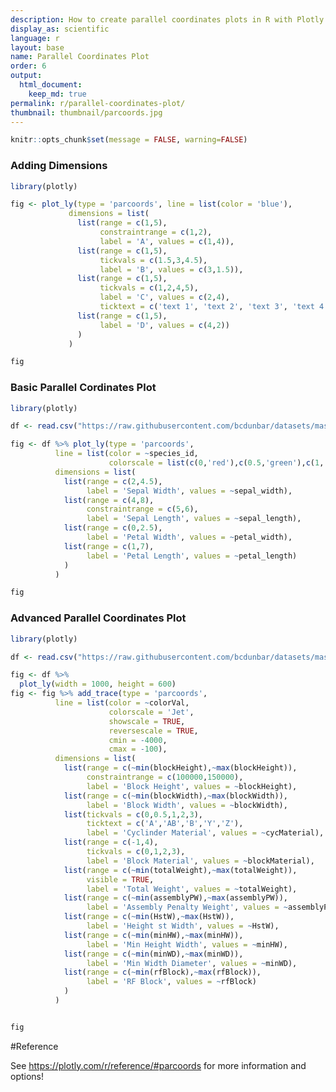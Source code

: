 ```yaml
---
description: How to create parallel coordinates plots in R with Plotly.
display_as: scientific
language: r
layout: base
name: Parallel Coordinates Plot
order: 6
output:
  html_document:
    keep_md: true
permalink: r/parallel-coordinates-plot/
thumbnail: thumbnail/parcoords.jpg
---
```


```r
knitr::opts_chunk$set(message = FALSE, warning=FALSE)
```
### Adding Dimensions

```r
library(plotly)

fig <- plot_ly(type = 'parcoords', line = list(color = 'blue'),
             dimensions = list(
               list(range = c(1,5),
                    constraintrange = c(1,2),
                    label = 'A', values = c(1,4)),
               list(range = c(1,5),
                    tickvals = c(1.5,3,4.5),
                    label = 'B', values = c(3,1.5)),
               list(range = c(1,5),
                    tickvals = c(1,2,4,5),
                    label = 'C', values = c(2,4),
                    ticktext = c('text 1', 'text 2', 'text 3', 'text 4')),
               list(range = c(1,5),
                    label = 'D', values = c(4,2))
               )
             )

fig
```


### Basic Parallel Cordinates Plot

```r
library(plotly)

df <- read.csv("https://raw.githubusercontent.com/bcdunbar/datasets/master/iris.csv")

fig <- df %>% plot_ly(type = 'parcoords',
          line = list(color = ~species_id,
                      colorscale = list(c(0,'red'),c(0.5,'green'),c(1,'blue'))),
          dimensions = list(
            list(range = c(2,4.5),
                 label = 'Sepal Width', values = ~sepal_width),
            list(range = c(4,8),
                 constraintrange = c(5,6),
                 label = 'Sepal Length', values = ~sepal_length),
            list(range = c(0,2.5),
                 label = 'Petal Width', values = ~petal_width),
            list(range = c(1,7),
                 label = 'Petal Length', values = ~petal_length)
            )
          )

fig
```

### Advanced Parallel Coordinates Plot

```r
library(plotly)

df <- read.csv("https://raw.githubusercontent.com/bcdunbar/datasets/master/parcoords_data.csv")

fig <- df %>%
  plot_ly(width = 1000, height = 600) 
fig <- fig %>% add_trace(type = 'parcoords',
          line = list(color = ~colorVal,
                      colorscale = 'Jet',
                      showscale = TRUE,
                      reversescale = TRUE,
                      cmin = -4000,
                      cmax = -100),
          dimensions = list(
            list(range = c(~min(blockHeight),~max(blockHeight)),
                 constraintrange = c(100000,150000),
                 label = 'Block Height', values = ~blockHeight),
            list(range = c(~min(blockWidth),~max(blockWidth)),
                 label = 'Block Width', values = ~blockWidth),
            list(tickvals = c(0,0.5,1,2,3),
                 ticktext = c('A','AB','B','Y','Z'),
                 label = 'Cyclinder Material', values = ~cycMaterial),
            list(range = c(-1,4),
                 tickvals = c(0,1,2,3),
                 label = 'Block Material', values = ~blockMaterial),
            list(range = c(~min(totalWeight),~max(totalWeight)),
                 visible = TRUE,
                 label = 'Total Weight', values = ~totalWeight),
            list(range = c(~min(assemblyPW),~max(assemblyPW)),
                 label = 'Assembly Penalty Weight', values = ~assemblyPW),
            list(range = c(~min(HstW),~max(HstW)),
                 label = 'Height st Width', values = ~HstW),
            list(range = c(~min(minHW),~max(minHW)),
                 label = 'Min Height Width', values = ~minHW),
            list(range = c(~min(minWD),~max(minWD)),
                 label = 'Min Width Diameter', values = ~minWD),
            list(range = c(~min(rfBlock),~max(rfBlock)),
                 label = 'RF Block', values = ~rfBlock)
            )
          )


fig
```

#Reference

See [https://plotly.com/r/reference/#parcoords](https://plotly.com/r/reference/#parcoords) for more information and options!